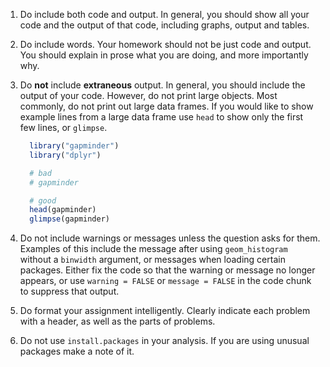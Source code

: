 <!--
.. title: Notes on R Markdown assignments
.. date: 2015-04-21
-->

1. Do include both code and output. In general, you should show all your code and the output of that code,
    including graphs, output and tables.
2. Do include words. Your homework should not be just code and output. You should explain in prose
    what you are doing, and more importantly why. 
1. Do **not** include **extraneous** output. In general, you should include the output of your code.
    However, do not print large objects. Most commonly, do not print out large data frames. If you
	would like to show example lines from a large data frame use `head` to show only the first few lines,
	or `glimpse`.

    ```r
	  library("gapminder")
	  library("dplyr")

      # bad
	  # gapminder
	
	  # good
	  head(gapminder)
	  glimpse(gapminder)
	  ```

3. Do not include warnings or messages unless the question asks for them. Examples of this include
    the message after using `geom_histogram` without a `binwidth` argument, or messages when loading
	certain packages. 
	Either fix the code so that the warning or message no longer appears, or use `warning = FALSE`
	or `message = FALSE` in the code chunk to suppress that output.
	
2. Do format your assignment intelligently. Clearly indicate each problem with a header, as well as the parts of problems.
    
3. Do not use `install.packages` in your analysis. If you are using unusual packages make a note
    of it.

